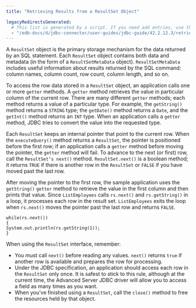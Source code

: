 ```yaml
---
title: "Retrieving Results from a ResultSet Object"

legacyRedirectsGenerated:
  # This list is generated by a script. If you need add entries, use the `legacyRedirects` key.
  - "/edb-docs/d/jdbc-connector/user-guides/jdbc-guide/42.2.12.3/retrieving_results_from_a_resultset_object.html"
---
```


<div id="retrieving_results_from_a_resultset_object" class="registered_link"></div>

A `ResultSet` object is the primary storage mechanism for the data returned by an SQL statement. Each `ResultSet` object contains both data and metadata (in the form of a `ResultSetMetaData` object). `ResultSetMetaData` includes useful information about results returned by the SQL command: column names, column count, row count, column length, and so on.

To access the row data stored in a `ResultSet` object, an application calls one or more `getter` methods. A `getter` method retrieves the value in particular column of the current row. There are many different `getter` methods; each method returns a value of a particular type. For example, the `getString()` method returns a `STRING` type; the `getDate()` method returns a `Date`, and the `getInt()` method returns an `INT` type. When an application calls a `getter` method, JDBC tries to convert the value into the requested type.

Each `ResultSet` keeps an internal pointer that point to the current row. When the `executeQuery()` method returns a `ResultSet`, the pointer is positioned before the first row; if an application calls a `getter` method before moving the pointer, the `getter` method will fail. To advance to the next (or first) row, call the `ResultSet’s next()` method. `ResultSet.next()` is a boolean method; it returns `TRUE` if there is another row in the `ResultSet` or `FALSE` if you have moved past the last row.

After moving the pointer to the first row, the sample application uses the `getString()` `getter` method to retrieve the value in the first column and then prints that value. Since `ListEmployees` calls `rs.next()` and `rs.getString()` in a loop, it processes each row in the result set. `ListEmployees` exits the loop when `rs.next()` moves the pointer past the last row and returns `FALSE`.

```text
while(rs.next())
{
System.out.println(rs.getString(1));
}
```

When using the `ResultSet` interface, remember:

-   You must call `next()` before reading any values. `next()` returns `true` if another row is available and prepares the row for processing.
-   Under the JDBC specification, an application should access each row in the `ResultSet` only once. It is safest to stick to this rule, although at the current time, the Advanced Server JDBC driver will allow you to access a field as many times as you want.
-   When you’ve finished using a `ResultSet`, call the `close()` method to free the resources held by that object.
